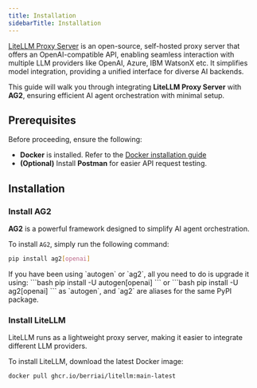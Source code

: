 ```yaml
---
title: Installation
sidebarTitle: Installation
---
```


[LiteLLM Proxy Server](https://docs.litellm.ai/docs/simple_proxy) is an open-source, self-hosted proxy server that offers an OpenAI-compatible API, enabling seamless interaction with multiple LLM providers like OpenAI, Azure, IBM WatsonX etc.
It simplifies model integration, providing a unified interface for diverse AI backends.

This guide will walk you through integrating **LiteLLM Proxy Server** with **AG2**, ensuring efficient AI agent orchestration with minimal setup.

## Prerequisites

Before proceeding, ensure the following:

- **Docker** is installed. Refer to the [Docker installation guide](https://docs.docker.com/get-docker/)
- **(Optional)** Install **Postman** for easier API request testing.

## Installation

### Install AG2

**AG2** is a powerful framework designed to simplify AI agent orchestration.

To install `AG2`, simply run the following command:
```bash
pip install ag2[openai]
```

<Tip>
If you have been using `autogen` or `ag2`, all you need to do is upgrade it using:
```bash
pip install -U autogen[openai]
```
or
```bash
pip install -U ag2[openai]
```
as `autogen`, and `ag2` are aliases for the same PyPI package.
</Tip>

### Install LiteLLM
LiteLLM runs as a lightweight proxy server, making it easier to integrate different LLM providers.

To install LiteLLM, download the latest Docker image:

```bash
docker pull ghcr.io/berriai/litellm:main-latest
```
